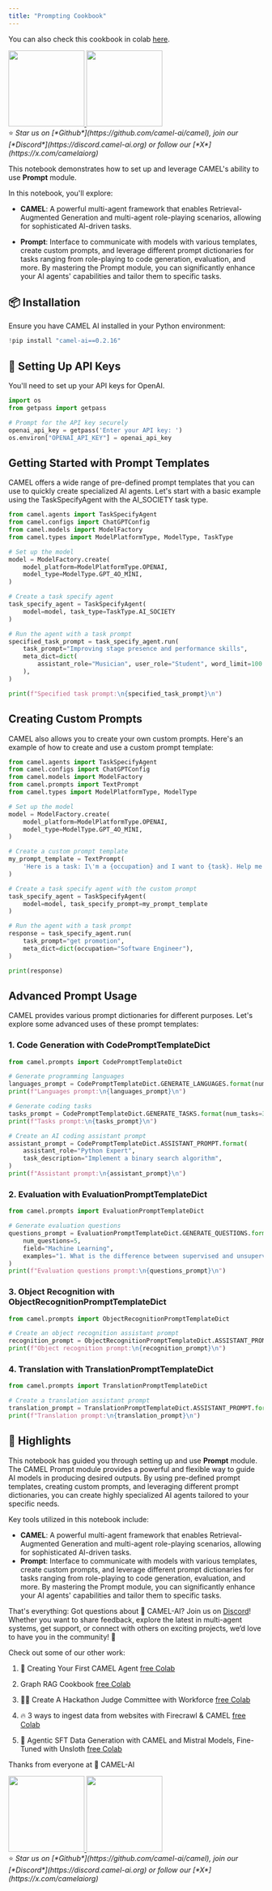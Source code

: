```yaml
---
title: "Prompting Cookbook"
---
```


You can also check this cookbook in colab [here](https://colab.research.google.com/drive/1VcjPuy2UEYm0xLdriT7OMGt6I2yX9z32?usp=sharing).

<div class="align-center">
<div className="flex justify-center items-center gap-4 mb-8">
  <a href="https://www.camel-ai.org/">
    <img src="https://i.postimg.cc/KzQ5rfBC/button.png" width="150" />
  </a>
  <a href="https://discord.camel-ai.org">
    <img src="https://i.postimg.cc/L4wPdG9N/join-2.png" width="150" />
  </a>
</div>
⭐ <i>Star us on [*Github*](https://github.com/camel-ai/camel), join our [*Discord*](https://discord.camel-ai.org) or follow our [*X*](https://x.com/camelaiorg)</i>
</div>

This notebook demonstrates how to set up and leverage CAMEL's ability to use **Prompt** module. 

In this notebook, you'll explore:

* **CAMEL**: A powerful multi-agent framework that enables Retrieval-Augmented Generation and multi-agent role-playing scenarios, allowing for sophisticated AI-driven tasks.

* **Prompt**: Interface to communicate with models with various templates, create custom prompts, and leverage different prompt dictionaries for tasks ranging from role-playing to code generation, evaluation, and more. By mastering the Prompt module, you can significantly enhance your AI agents' capabilities and tailor them to specific tasks.

## 📦 Installation

Ensure you have CAMEL AI installed in your Python environment:


```python
!pip install "camel-ai==0.2.16"
```

## 🔑 Setting Up API Keys

You'll need to set up your API keys for OpenAI.


```python
import os
from getpass import getpass

# Prompt for the API key securely
openai_api_key = getpass('Enter your API key: ')
os.environ["OPENAI_API_KEY"] = openai_api_key
```

## Getting Started with Prompt Templates
CAMEL offers a wide range of pre-defined prompt templates that you can use to quickly create specialized AI agents. Let's start with a basic example using the TaskSpecifyAgent with the AI_SOCIETY task type.


```python
from camel.agents import TaskSpecifyAgent
from camel.configs import ChatGPTConfig
from camel.models import ModelFactory
from camel.types import ModelPlatformType, ModelType, TaskType

# Set up the model
model = ModelFactory.create(
    model_platform=ModelPlatformType.OPENAI,
    model_type=ModelType.GPT_4O_MINI,
)

# Create a task specify agent
task_specify_agent = TaskSpecifyAgent(
    model=model, task_type=TaskType.AI_SOCIETY
)

# Run the agent with a task prompt
specified_task_prompt = task_specify_agent.run(
    task_prompt="Improving stage presence and performance skills",
    meta_dict=dict(
        assistant_role="Musician", user_role="Student", word_limit=100
    ),
)

print(f"Specified task prompt:\n{specified_task_prompt}\n")
```
    
    

## Creating Custom Prompts
CAMEL also allows you to create your own custom prompts. Here's an example of how to create and use a custom prompt template:


```python
from camel.agents import TaskSpecifyAgent
from camel.configs import ChatGPTConfig
from camel.models import ModelFactory
from camel.prompts import TextPrompt
from camel.types import ModelPlatformType, ModelType

# Set up the model
model = ModelFactory.create(
    model_platform=ModelPlatformType.OPENAI,
    model_type=ModelType.GPT_4O_MINI,
)

# Create a custom prompt template
my_prompt_template = TextPrompt(
    'Here is a task: I\'m a {occupation} and I want to {task}. Help me to make this task more specific.'
)

# Create a task specify agent with the custom prompt
task_specify_agent = TaskSpecifyAgent(
    model=model, task_specify_prompt=my_prompt_template
)

# Run the agent with a task prompt
response = task_specify_agent.run(
    task_prompt="get promotion",
    meta_dict=dict(occupation="Software Engineer"),
)

print(response)
```

## Advanced Prompt Usage
CAMEL provides various prompt dictionaries for different purposes. Let's explore some advanced uses of these prompt templates:

### 1. Code Generation with CodePromptTemplateDict


```python
from camel.prompts import CodePromptTemplateDict

# Generate programming languages
languages_prompt = CodePromptTemplateDict.GENERATE_LANGUAGES.format(num_languages=5)
print(f"Languages prompt:\n{languages_prompt}\n")

# Generate coding tasks
tasks_prompt = CodePromptTemplateDict.GENERATE_TASKS.format(num_tasks=3)
print(f"Tasks prompt:\n{tasks_prompt}\n")

# Create an AI coding assistant prompt
assistant_prompt = CodePromptTemplateDict.ASSISTANT_PROMPT.format(
    assistant_role="Python Expert",
    task_description="Implement a binary search algorithm",
)
print(f"Assistant prompt:\n{assistant_prompt}\n")
```
      

### 2. Evaluation with EvaluationPromptTemplateDict


```python
from camel.prompts import EvaluationPromptTemplateDict

# Generate evaluation questions
questions_prompt = EvaluationPromptTemplateDict.GENERATE_QUESTIONS.format(
    num_questions=5,
    field="Machine Learning",
    examples="1. What is the difference between supervised and unsupervised learning?\n2. Explain the concept of overfitting.",
)
print(f"Evaluation questions prompt:\n{questions_prompt}\n")
```
    
    

### 3. Object Recognition with ObjectRecognitionPromptTemplateDict


```python
from camel.prompts import ObjectRecognitionPromptTemplateDict

# Create an object recognition assistant prompt
recognition_prompt = ObjectRecognitionPromptTemplateDict.ASSISTANT_PROMPT
print(f"Object recognition prompt:\n{recognition_prompt}\n")
```
    
    

### 4. Translation with TranslationPromptTemplateDict


```python
from camel.prompts import TranslationPromptTemplateDict

# Create a translation assistant prompt
translation_prompt = TranslationPromptTemplateDict.ASSISTANT_PROMPT.format(target_language="Spanish")
print(f"Translation prompt:\n{translation_prompt}\n")
```
    
    

## 🌟 Highlights

This notebook has guided you through setting up and use **Prompt** module. The CAMEL Prompt module provides a powerful and flexible way to guide AI models in producing desired outputs. By using pre-defined prompt templates, creating custom prompts, and leveraging different prompt dictionaries, you can create highly specialized AI agents tailored to your specific needs.

Key tools utilized in this notebook include:

*   **CAMEL**: A powerful multi-agent framework that enables Retrieval-Augmented Generation and multi-agent role-playing scenarios, allowing for sophisticated AI-driven tasks.
*   **Prompt**: Interface to communicate with models with various templates, create custom prompts, and leverage different prompt dictionaries for tasks ranging from role-playing to code generation, evaluation, and more. By mastering the Prompt module, you can significantly enhance your AI agents' capabilities and tailor them to specific tasks.

That's everything: Got questions about 🐫 CAMEL-AI? Join us on [Discord](https://discord.camel-ai.org)! Whether you want to share feedback, explore the latest in multi-agent systems, get support, or connect with others on exciting projects, we’d love to have you in the community! 🤝

Check out some of our other work:

1. 🐫 Creating Your First CAMEL Agent [free Colab](https://docs.camel-ai.org/cookbooks/create_your_first_agent.html)

2.  Graph RAG Cookbook [free Colab](https://colab.research.google.com/drive/1uZKQSuu0qW6ukkuSv9TukLB9bVaS1H0U?usp=sharing)

3. 🧑‍⚖️ Create A Hackathon Judge Committee with Workforce [free Colab](https://colab.research.google.com/drive/18ajYUMfwDx3WyrjHow3EvUMpKQDcrLtr?usp=sharing)

4. 🔥 3 ways to ingest data from websites with Firecrawl & CAMEL [free Colab](https://colab.research.google.com/drive/1lOmM3VmgR1hLwDKdeLGFve_75RFW0R9I?usp=sharing)

5. 🦥 Agentic SFT Data Generation with CAMEL and Mistral Models, Fine-Tuned with Unsloth [free Colab](https://colab.research.google.com/drive/1lYgArBw7ARVPSpdwgKLYnp_NEXiNDOd-?usp=sharingg)

Thanks from everyone at 🐫 CAMEL-AI


<div class="align-center">
<div className="flex justify-center items-center gap-4 mb-8">
  <a href="https://www.camel-ai.org/">
    <img src="https://i.postimg.cc/KzQ5rfBC/button.png" width="150" />
  </a>
  <a href="https://discord.camel-ai.org">
    <img src="https://i.postimg.cc/L4wPdG9N/join-2.png" width="150" />
  </a>
</div>
⭐ <i>Star us on [*Github*](https://github.com/camel-ai/camel), join our [*Discord*](https://discord.camel-ai.org) or follow our [*X*](https://x.com/camelaiorg)</i>
</div>

